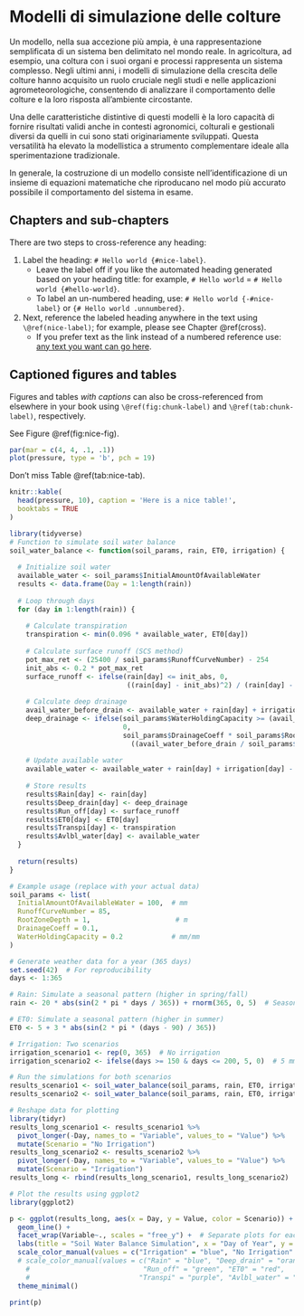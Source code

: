 # Modelli di simulazione delle colture

Un modello, nella sua accezione più ampia, è una rappresentazione semplificata di un sistema ben delimitato nel mondo reale. In agricoltura, ad esempio, una coltura con i suoi organi e processi rappresenta un sistema complesso. Negli ultimi anni, i modelli di simulazione della crescita delle colture hanno acquisito un ruolo cruciale negli studi e nelle applicazioni agrometeorologiche, consentendo di analizzare il comportamento delle colture e la loro risposta all'ambiente circostante.

Una delle caratteristiche distintive di questi modelli è la loro capacità di fornire risultati validi anche in contesti agronomici, colturali e gestionali diversi da quelli in cui sono stati originariamente sviluppati. Questa versatilità ha elevato la modellistica a strumento complementare ideale alla sperimentazione tradizionale.

In generale, la costruzione di un modello consiste nell'identificazione di un insieme di equazioni matematiche che riproducano nel modo più accurato possibile il comportamento del sistema in esame.

## Chapters and sub-chapters

There are two steps to cross-reference any heading:

1.  Label the heading: `# Hello world {#nice-label}`.
    -   Leave the label off if you like the automated heading generated based on your heading title: for example, `# Hello world` = `# Hello world {#hello-world}`.
    -   To label an un-numbered heading, use: `# Hello world {-#nice-label}` or `{# Hello world .unnumbered}`.
2.  Next, reference the labeled heading anywhere in the text using `\@ref(nice-label)`; for example, please see Chapter \@ref(cross).
    -   If you prefer text as the link instead of a numbered reference use: [any text you want can go here](#cross).

## Captioned figures and tables

Figures and tables *with captions* can also be cross-referenced from elsewhere in your book using `\@ref(fig:chunk-label)` and `\@ref(tab:chunk-label)`, respectively.

See Figure \@ref(fig:nice-fig).

```r
par(mar = c(4, 4, .1, .1))
plot(pressure, type = 'b', pch = 19)
```

Don't miss Table \@ref(tab:nice-tab).

```r
knitr::kable(
  head(pressure, 10), caption = 'Here is a nice table!',
  booktabs = TRUE
)
```

```r
library(tidyverse)
# Function to simulate soil water balance
soil_water_balance <- function(soil_params, rain, ET0, irrigation) {
  
  # Initialize soil water
  available_water <- soil_params$InitialAmountOfAvailableWater
  results <- data.frame(Day = 1:length(rain))
  
  # Loop through days
  for (day in 1:length(rain)) {
    
    # Calculate transpiration
    transpiration <- min(0.096 * available_water, ET0[day]) 
    
    # Calculate surface runoff (SCS method)
    pot_max_ret <- (25400 / soil_params$RunoffCurveNumber) - 254
    init_abs <- 0.2 * pot_max_ret
    surface_runoff <- ifelse(rain[day] <= init_abs, 0,
                             ((rain[day] - init_abs)^2) / (rain[day] - init_abs + pot_max_ret))
    
    # Calculate deep drainage
    avail_water_before_drain <- available_water + rain[day] + irrigation[day] - transpiration - surface_runoff
    deep_drainage <- ifelse(soil_params$WaterHoldingCapacity >= (avail_water_before_drain / soil_params$RootZoneDepth), 
                            0, 
                            soil_params$DrainageCoeff * soil_params$RootZoneDepth * 
                              ((avail_water_before_drain / soil_params$RootZoneDepth) - soil_params$WaterHoldingCapacity))
    
    # Update available water
    available_water <- available_water + rain[day] + irrigation[day] - transpiration - surface_runoff - deep_drainage
    
    # Store results
    results$Rain[day] <- rain[day]
    results$Deep_drain[day] <- deep_drainage
    results$Run_off[day] <- surface_runoff
    results$ET0[day] <- ET0[day]
    results$Transpi[day] <- transpiration
    results$Avlbl_water[day] <- available_water
  }
  
  return(results)
}

# Example usage (replace with your actual data)
soil_params <- list(
  InitialAmountOfAvailableWater = 100,  # mm
  RunoffCurveNumber = 85,
  RootZoneDepth = 1,                     # m
  DrainageCoeff = 0.1,
  WaterHoldingCapacity = 0.2            # mm/mm
)

# Generate weather data for a year (365 days)
set.seed(42)  # For reproducibility
days <- 1:365

# Rain: Simulate a seasonal pattern (higher in spring/fall)
rain <- 20 * abs(sin(2 * pi * days / 365)) + rnorm(365, 0, 5)  # Seasonal + random noise

# ET0: Simulate a seasonal pattern (higher in summer)
ET0 <- 5 + 3 * abs(sin(2 * pi * (days - 90) / 365)) 

# Irrigation: Two scenarios
irrigation_scenario1 <- rep(0, 365)  # No irrigation
irrigation_scenario2 <- ifelse(days >= 150 & days <= 200, 5, 0)  # 5 mm/day from June 1st to Sept 1st

# Run the simulations for both scenarios
results_scenario1 <- soil_water_balance(soil_params, rain, ET0, irrigation_scenario1)
results_scenario2 <- soil_water_balance(soil_params, rain, ET0, irrigation_scenario2)
```

```r
# Reshape data for plotting
library(tidyr)
results_long_scenario1 <- results_scenario1 %>%
  pivot_longer(-Day, names_to = "Variable", values_to = "Value") %>%
  mutate(Scenario = "No Irrigation")
results_long_scenario2 <- results_scenario2 %>%
  pivot_longer(-Day, names_to = "Variable", values_to = "Value") %>%
  mutate(Scenario = "Irrigation")
results_long <- rbind(results_long_scenario1, results_long_scenario2)

```

```r
# Plot the results using ggplot2
library(ggplot2)

p <- ggplot(results_long, aes(x = Day, y = Value, color = Scenario)) +
  geom_line() +
  facet_wrap(Variable~., scales = "free_y") +  # Separate plots for each scenario
  labs(title = "Soil Water Balance Simulation", x = "Day of Year", y = "Water (mm)") +
  scale_color_manual(values = c("Irrigation" = "blue", "No Irrigation" = "orange")) +
  # scale_color_manual(values = c("Rain" = "blue", "Deep_drain" = "orange", 
    #                            "Run_off" = "green", "ET0" = "red", 
    #                           "Transpi" = "purple", "Avlbl_water" = "brown")) +
  theme_minimal()

print(p)
```

